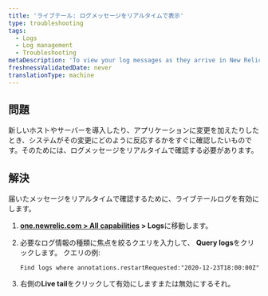 ```yaml
---
title: 'ライブテール: ログメッセージをリアルタイムで表示'
type: troubleshooting
tags:
  - Logs
  - Log management
  - Troubleshooting
metaDescription: 'To view your log messages as they arrive in New Relic in real time, use the live tail feature.'
freshnessValidatedDate: never
translationType: machine
---
```


## 問題

新しいホストやサーバーを導入したり、アプリケーションに変更を加えたりしたとき、システムがその変更にどのように反応するかをすぐに確認したいものです。そのためには、ログメッセージをリアルタイムで確認する必要があります。

## 解決

届いたメッセージをリアルタイムで確認するために、ライブテールログを有効にします。

1. <DNT>**[one.newrelic.com > All capabilities](https://one.newrelic.com/all-capabilities) > Logs**</DNT>に移動します。

2. 必要なログ情報の種類に焦点を絞るクエリを入力して、 <DNT>**Query logs**</DNT>をクリックします。 クエリの例:

   ```
   Find logs where annotations.restartRequested:"2020-12-23T18:00:00Z"
   ```

3. 右側の<DNT>**Live tail**</DNT>をクリックして有効にします<Icon name="fe-play-circle"/>または無効にする<Icon name="fe-pause-circle"/>それ。